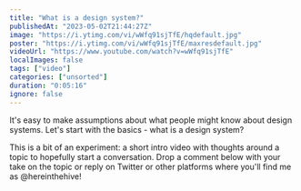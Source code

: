 ```yaml
---
title: "What is a design system?"
publishedAt: "2023-05-02T21:44:27Z"
image: "https://i.ytimg.com/vi/wWfq91sjTfE/hqdefault.jpg"
poster: "https://i.ytimg.com/vi/wWfq91sjTfE/maxresdefault.jpg"
videoUrl: "https://www.youtube.com/watch?v=wWfq91sjTfE"
localImages: false
tags: ["video"]
categories: ["unsorted"]
duration: "0:05:16"
ignore: false
---
```

It's easy to make assumptions about what people might know about design systems. Let's start with the basics - what is a design system?

This is a bit of an experiment: a short intro video with thoughts around a topic to hopefully start a conversation. Drop a comment below with your take on the topic or reply on Twitter or other platforms where you'll find me as @hereinthehive!
